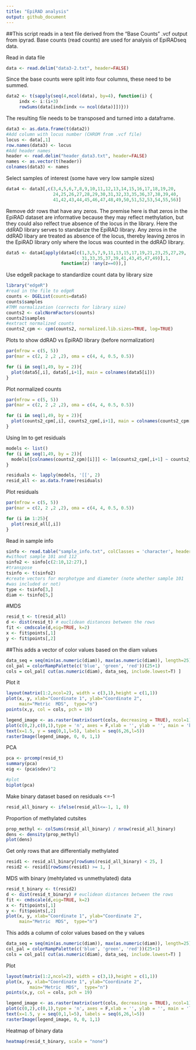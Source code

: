 ```yaml
---
title: "EpiRAD analysis"
output: github_document
---
```


##This script reads in a text file derived from the "Base Counts" .vcf output from ipyrad. Base counts (read counts) are used for analysis of EpiRADseq data.

Read in data file

```r
data <- read.delim("data3-2.txt", header=FALSE)
```

Since the base counts were split into four columns, these need to be summed.

```r
data2 <- t(sapply(seq(4,ncol(data), by=4), function(i) {
     indx <- i:(i+3)
     rowSums(data[indx[indx <= ncol(data)]])}))
```

The resulting file needs to be transposed and turned into a dataframe.

```r
data3 <- as.data.frame(t(data2))
#Add column with locus number (CHROM from .vcf file)
locus <- data[,1]
row.names(data3) <- locus
#Add header names
header <- read.delim("header_data3.txt", header=FALSE)
names <- as.vector(t(header))
colnames(data3) <- names
```

Select samples of interest (some have very low sample sizes)

```r
data4 <- data3[,c(3,4,5,6,7,8,9,10,11,12,13,14,15,16,17,18,19,20,
                  24,25,26,27,28,29,30,31,32,33,35,36,37,38,39,40,
                  41,42,43,44,45,46,47,48,49,50,51,52,53,54,55,56)]
```

Remove ddr rows that have any zeros. The premise here is that zeros in the EpiRAD dataset are informative because they may reflect methylation, but they could also relfect true absence of the locus in the library. Here the ddRAD library serves to standarize the EpiRAD library. Any zeros in the ddRAD libary are treated as absence of the locus, thereby leaving zeros in the EpiRAD library only where the locus was counted in the ddRAD library.

```r
data5 <- data4[apply(data4[c(1,3,5,7,9,11,13,15,17,19,21,23,25,27,29,
                             31,33,35,37,39,41,43,45,47,49)],1,
                     function(z) !any(z==0)),] 
```


Use edgeR package to standardize count data by library size

```r
library("edgeR")
#read in the file to edgeR
counts <- DGEList(counts=data5)
counts$samples
#TMM normalization (corrects for library size)
counts2 <- calcNormFactors(counts)
counts2$samples
#extract normalized counts
counts2_cpm <- cpm(counts2, normalized.lib.sizes=TRUE, log=TRUE)
```

Plots to show ddRAD vs EpiRAD library (before normalization)

```r
par(mfrow = c(5, 5))
par(mar = c(2, 2 ,2 ,2), oma = c(4, 4, 0.5, 0.5))

for (i in seq(1,49, by = 2)){
  plot(data5[,i], data5[,i+1], main = colnames(data5[i]))
}
```

Plot normalized counts

```r
par(mfrow = c(5, 5))
par(mar = c(2, 2 ,2 ,2), oma = c(4, 4, 0.5, 0.5)) 

for (i in seq(1,49, by = 2)){
  plot(counts2_cpm[,i], counts2_cpm[,i+1], main = colnames(counts2_cpm[i]))
}
```


Using lm to get residuals

```r
models <- list()
for (i in seq(1,49, by = 2)){
  models[[colnames(counts2_cpm)[i]]] <- lm(counts2_cpm[,i+1] ~ counts2_cpm[,i])
}

residuals <- lapply(models, '[[', 2)
resid_all <- as.data.frame(residuals)  
```

Plot residuals

```r
par(mfrow = c(5, 5))
par(mar = c(2, 2 ,2 ,2), oma = c(4, 4, 0.5, 0.5)) 

for (i in 1:25){
  plot(resid_all[,i])
}
```


Read in sample info

```r
sinfo <- read.table("sample_info.txt", colClasses = 'character', header = FALSE)
#without sample 101 and 112
sinfo2 <- sinfo[c(2:10,12:27),]
#transpose
tsinfo <- t(sinfo2)
#create vectors for morphotype and diameter (note whether sample 101
#was included or not)
type <- tsinfo[3,]
diam <- tsinfo[5,]
```

#MDS

```r
resid_t <- t(resid_all)
d <- dist(resid_t) # euclidean distances between the rows
fit <- cmdscale(d,eig=TRUE, k=2)
x <- fit$points[,1]
y <- fit$points[,2]
```

##This adds a vector of color values based on the diam values

```r
data_seq = seq(min(as.numeric(diam)), max(as.numeric(diam)), length=25)
col_pal = colorRampPalette(c('blue', 'green', 'red'))(25+1)
cols = col_pal[ cut(as.numeric(diam), data_seq, include.lowest=T) ]
```

Plot it

```r
layout(matrix(1:2,ncol=2), width = c(3,1),height = c(1,1))
plot(x, y, xlab="Coordinate 1", ylab="Coordinate 2", 
     main="Metric  MDS",  type="n")
points(x,y, col = cols, pch = 19)

legend_image <- as.raster(matrix(sort(cols, decreasing = TRUE), ncol=1))
plot(c(0,2),c(0,1),type = 'n', axes = F,xlab = '', ylab = '', main = 'branch diameter')
text(x=1.5, y = seq(0,1,l=5), labels = seq(6,26,l=5))
rasterImage(legend_image, 0, 0, 1,1)
```

PCA

```r
pca <- prcomp(resid_t)
summary(pca)
eig <- (pca$sdev)^2

#plot
biplot(pca)
```

Make binary dataset based on residuals <=-1

```r
resid_all_binary <- ifelse(resid_all<=-1, 1, 0)
```

Proportion of methylated cutsites

```r
prop_methyl <- colSums(resid_all_binary) / nrow(resid_all_binary)
dens <- density(prop_methyl)
plot(dens)
```

Get only rows that are differentially methylated

```r
resid1 <- resid_all_binary[rowSums(resid_all_binary) < 25, ]
resid2 <- resid1[rowSums(resid1) >= 1, ]
```

MDS with binary (mehtylated vs unmethylated) data

```r
resid_t_binary <- t(resid2)
d <- dist(resid_t_binary) # euclidean distances between the rows
fit <- cmdscale(d,eig=TRUE, k=2)
x <- fit$points[,1]
y <- fit$points[,2]
plot(x, y, xlab="Coordinate 1", ylab="Coordinate 2", 
     main="Metric  MDS",  type="n")
```

This adds a column of color values based on the y values

```r
data_seq = seq(min(as.numeric(diam)), max(as.numeric(diam)), length=25)
col_pal = colorRampPalette(c('blue', 'green', 'red'))(25+1)
cols = col_pal[ cut(as.numeric(diam), data_seq, include.lowest=T) ]
```

Plot

```r
layout(matrix(1:2,ncol=2), width = c(3,1),height = c(1,1))
plot(x, y, xlab="Coordinate 1", ylab="Coordinate 2", 
         main="Metric  MDS",  type="n")
points(x,y, col = cols, pch = 19)

legend_image <- as.raster(matrix(sort(cols, decreasing = TRUE), ncol=1))
plot(c(0,2),c(0,1),type = 'n', axes = F,xlab = '', ylab = '', main = 'legend title')
text(x=1.5, y = seq(0,1,l=5), labels = seq(6,26,l=5))
rasterImage(legend_image, 0, 0, 1,1)
```

Heatmap of binary data

```r
heatmap(resid_t_binary, scale = "none")
```